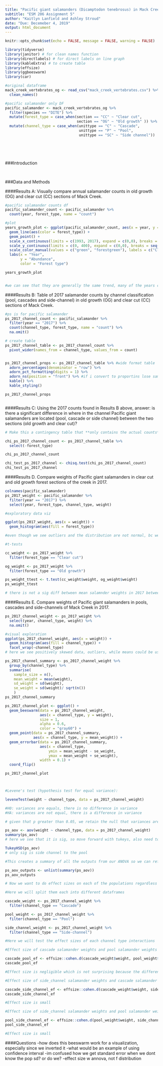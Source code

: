 ```yaml
---
title: "Pacific giant salamanders (Dicamptodon tenebrosus) in Mack Creek (near Blue River, Oregon): Size and channel location in old growth and previously clear cut forest sections"
subtitle: "ESM 206 Assignment 5"
author: "Kaitlyn Lanfield and Ashley Stroud"
date: "Due: Decemeber 4, 2019"
output: html_document
---
```


```r
knitr::opts_chunk$set(echo = FALSE, message = FALSE, warning = FALSE)

library(tidyverse)
library(janitor) # for clean names function
library(directlabels) # for direct labels on line graph
library(kableExtra) # to create table
library(effsize)
library(ggbeeswarm)
library(car)

#original dataframe
mack_creek_vertebrates_og <- read_csv("mack_creek_vertebrates.csv") %>% 
  clean_names()

#pacific salamander only DF
pacific_salamander <- mack_creek_vertebrates_og %>% 
  filter(species == "DITE") %>% 
  mutate(forest_type = case_when(section == "CC" ~ "Clear cut",
                                 section == "OG" ~ "Old growth" )) %>%
  mutate(channel_type = case_when(unittype == "C" ~ "Cascade",
                                  unittype == "P" ~ "Pool",
                                  unittype == "SC" ~ "Side channel"))
  
  

```


<br>

###Introduction



<br>

###Data and Methods

####Results A: Visually compare annual salamander counts in old growth (OG) and clear cut (CC) sections of Mack Creek.
```r

#pacific salamander counts df
pacific_salamander_count <- pacific_salamander %>% 
  count(year, forest_type, name = "count")

#plot 
years_growth_plot <- ggplot(pacific_salamander_count, aes(x = year, y = count)) +
  geom_line(aes(color = forest_type)) +
  geom_point() +
  scale_x_continuous(limits = c(1993, 2017), expand = c(0,0), breaks = seq(0, 2017, 5)) +
  scale_y_continuous(limits = c(0, 400), expand = c(0,0), breaks = seq(0, 380, 50)) +
  scale_color_manual(values = c("green", "forestgreen"), labels = c("Clear cut", "Old growth")) +
  labs(x = "Year",
       y = "Abundance",
       color = "Forest type")

years_growth_plot


#we can see that they are generally the same trend, many of the years clear cut is less, but overall trending in numbers other than that steep decline

```


####Results B: Table of 2017 salamander counts by channel classification (pool, cascades and side-channel) in old growth (OG) and clear cut (CC) sections of Mack Creek.
```r

#ps is for pacific salamander
ps_2017_channel_count <- pacific_salamander %>% 
  filter(year == "2017") %>% 
  count(channel_type, forest_type, name = "count") %>% 
  na.omit()

# create table
ps_2017_channel_table <- ps_2017_channel_count %>% 
  pivot_wider(names_from = channel_type, values_from = count) 


ps_2017_channel_props <- ps_2017_channel_table %>% #wide format table 
  adorn_percentages(denominator = "row") %>%
  adorn_pct_formatting(digits = 1) %>% 
  adorn_ns(position = "front") %>% #if i convert to proportins lose sample sixze, so add back in with n's, and put in front 
  kable() %>% 
  kable_styling()

ps_2017_channel_props



```

####Results C: Using the 2017 counts found in Results B above, answer: is there a significant difference in where in the channel Pacific giant salamanders are located (pool, cascade or side channel) between the two sections (old growth and clear cut)?
```r
# Make this a contingency table that **only contains the actual counts** to perform chi sqaure

chi_ps_2017_channel_count <- ps_2017_channel_table %>% 
  select(-forest_type)

chi_ps_2017_channel_count

chi_test_ps_2017_channel <- chisq.test(chi_ps_2017_channel_count)
chi_test_ps_2017_channel

```


####Results D. Compare weights of Pacific giant salamanders in clear cut and old growth forest sections of the creek in 2017.
```r
colnames(pacific_salamander)
ps_2017_weight <- pacific_salamander %>% 
  filter(year == "2017") %>% 
  select(year, forest_type, channel_type, weight)

#exploratory data viz

ggplot(ps_2017_weight, aes(x = weight)) +
  geom_histogram(aes(fill = forest_type))

#even though we see outliers and the distribution are not normal, bc we have such high sample sizes we can use the central limit theorem


```


```r
#t-tests

cc_weight <- ps_2017_weight %>% 
  filter(forest_type == "Clear cut")

og_weight <- ps_2017_weight %>% 
  filter(forest_type == "Old growth")

ps_weight_ttest <- t.test(cc_weight$weight, og_weight$weight)
ps_weight_ttest

# there is not a sig diff between mean salamnder weights in 2017 between clear cut and old growth 

```


####Results E. Compare weights of Pacific giant salamanders in pools, cascades and side-channels of Mack Creek in 2017.
```r
ps_2017_channel_weight <- ps_2017_weight %>% 
  select(year, channel_type, weight) %>% 
  na.omit()

#visual exploration
ggplot(ps_2017_channel_weight, aes(x = weight)) +
  geom_histogram(aes(fill = channel_type)) +
  facet_wrap(~channel_type)
# here we see positively skewed data, outliers, while means could be used due to CLT, it would not be the most appropriate representation of central tendency 

```




```r

ps_2017_channel_summary <- ps_2017_channel_weight %>% 
  group_by(channel_type) %>% 
  summarise(
    sample_size = n(),
    mean_weight = mean(weight),
    sd_weight = sd(weight),
    se_weight = sd(weight)/ sqrt(n())
    )
ps_2017_channel_summary

```


```r



ps_2017_channel_plot <- ggplot() +
  geom_beeswarm(data = ps_2017_channel_weight, 
                aes(x = channel_type, y = weight), 
                size = 1,
                alpha = 0.6,
                color = "gray60") +
  geom_point(data = ps_2017_channel_summary, 
             aes(x = channel_type, y = mean_weight)) +
  geom_errorbar(data = ps_2017_channel_summary,
                aes(x = channel_type, 
                    ymin = mean_weight - se_weight,
                    ymax = mean_weight + se_weight),
                width = 0.1) +
  coord_flip()

ps_2017_channel_plot




```


```r
#Levene's test (hypothesis test for equal variance):

leveneTest(weight ~ channel_type, data = ps_2017_channel_weight)

#H0: variances are equals, there is no difference in variance 
#HA: variances are not equal, there is a difference in variance

# given that p greater than 0.05, we retain the null that variances are equal or not sig different, so we can proceed with an anova which has the assumption that variances are equal 

ps_aov <- aov(weight ~ channel_type, data = ps_2017_channel_weight)
summary(ps_aov)
# here we see that it is sig, so move forward with tukeys, also need to comment the p value here

TukeyHSD(ps_aov)
# only sig is side channel to the pool

#This creates a summary of all the outputs from our ANOVA so we can reference it 

ps_aov_outputs <- unlist(summary(ps_aov))
ps_aov_outputs

```

```r
# Now we want to do effect sizes on each of the populations regardless of their significant differences

#Here we will split them each into different dataframes

cascade_weight <- ps_2017_channel_weight %>% 
  filter(channel_type == "Cascade")

pool_weight <- ps_2017_channel_weight %>%
  filter(channel_type == "Pool")

side_channel_weight <- ps_2017_channel_weight %>%
  filter(channel_type == "Side-channel")

#Here we will test the effect sizes of each channel type interactions

#Effect size of cascade salamander weights and pool salamander weights

cascade_pool_ef <- effsize::cohen.d(cascade_weight$weight, pool_weight$weight)
cascade_pool_ef

#Effect size is negligible which is not surprising because the difference was insignificant in our Tukey's HSD

#Effect size of side_channel salamander weights and cascade salamander weights

cascade_side_channel_ef <- effsize::cohen.d(cascade_weight$weight, side_channel_weight$weight)
cascade_side_channel_ef

#Effect size is small

#Effect size of side_channel salamander weights and pool salamander weights

pool_side_channel_ef <- effsize::cohen.d(pool_weight$weight, side_channel_weight$weight)
pool_side_channel_ef

#Effect size is small

```





####Questions
-how does this beeswarm work for a visualization, especially since we inverted it
-what would be an example of using confidence interval
-im confused how we get standard error when we dont know the pop sd? or do we? 
-effect size w annova, not f distribution 

